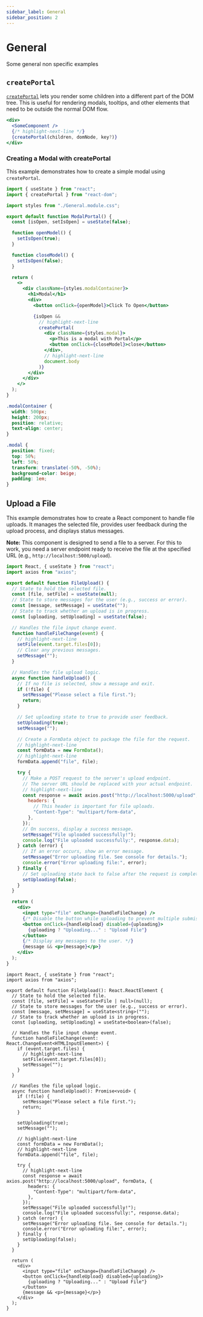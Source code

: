 ```yaml
---
sidebar_label: General
sidebar_position: 2
---
```




# General

Some general non specific examples

## `createPortal`

[`createPortal`](https://react.dev/reference/react-dom/createPortal) lets you render some children into a different part of the DOM tree. This is useful for rendering modals, tooltips, and other elements that need to be outside the normal DOM flow.

```jsx
<div>
  <SomeComponent />
  {/* highlight-next-line */}
  {createPortal(children, domNode, key?)}
</div>
```

### Creating a Modal with createPortal

This example demonstrates how to create a simple modal using `createPortal`.

<Tabs>

<TabItem value="Modal.jsx">

```jsx
import { useState } from "react";
import { createPortal } from "react-dom";

import styles from "./General.module.css";

export default function ModalPortal() {
  const [isOpen, setIsOpen] = useState(false);

  function openModel() {
    setIsOpen(true);
  }

  function closeModel() {
    setIsOpen(false);
  }

  return (
    <>
      <div className={styles.modalContainer}>
        <h1>Modal</h1>
        <div>
          <button onClick={openModel}>Click To Open</button>

          {isOpen &&
            // highlight-next-line
            createPortal(
              <div className={styles.modal}>
                <p>This is a modal with Portal</p>
                <button onClick={closeModel}>close</button>
              </div>,
              // highlight-next-line
              document.body
            )}
        </div>
      </div>
    </>
  );
}
```

</TabItem>

<TabItem value="General.module.css">

```css
.modalContainer {
  width: 500px;
  height: 200px;
  position: relative;
  text-align: center;
}

.modal {
  position: fixed;
  top: 50%;
  left: 50%;
  transform: translate(-50%, -50%);
  background-color: beige;
  padding: 1em;
}
```

</TabItem>

</Tabs>

<ModalPortal />

## Upload a File

This example demonstrates how to create a React component to handle file uploads. It manages the selected file, provides user feedback during the upload process, and displays status messages.

**Note:** This component is designed to send a file to a server. For this to work, you need a server endpoint ready to receive the file at the specified URL (e.g., `http://localhost:5000/upload`).

<Tabs>
<TabItem value="JavaScript" label="JavaScript">

```jsx
import React, { useState } from "react";
import axios from "axios";

export default function FileUpload() {
  // State to hold the selected file.
  const [file, setFile] = useState(null);
  // State to store messages for the user (e.g., success or error).
  const [message, setMessage] = useState("");
  // State to track whether an upload is in progress.
  const [uploading, setUploading] = useState(false);

  // Handles the file input change event.
  function handleFileChange(event) {
    // highlight-next-line
    setFile(event.target.files[0]);
    // Clear any previous messages.
    setMessage("");
  }

  // Handles the file upload logic.
  async function handleUpload() {
    // If no file is selected, show a message and exit.
    if (!file) {
      setMessage("Please select a file first.");
      return;
    }

    // Set uploading state to true to provide user feedback.
    setUploading(true);
    setMessage("");

    // Create a FormData object to package the file for the request.
    // highlight-next-line
    const formData = new FormData();
    // highlight-next-line
    formData.append("file", file);

    try {
      // Make a POST request to the server's upload endpoint.
      // The server URL should be replaced with your actual endpoint.
      // highlight-next-line
      const response = await axios.post("http://localhost:5000/upload", formData, {
        headers: {
          // This header is important for file uploads.
          "Content-Type": "multipart/form-data",
        },
      });
      // On success, display a success message.
      setMessage("File uploaded successfully!");
      console.log("File uploaded successfully:", response.data);
    } catch (error) {
      // If an error occurs, show an error message.
      setMessage("Error uploading file. See console for details.");
      console.error("Error uploading file:", error);
    } finally {
      // Set uploading state back to false after the request is complete.
      setUploading(false);
    }
  }

  return (
    <div>
      <input type="file" onChange={handleFileChange} />
      {/* Disable the button while uploading to prevent multiple submissions. */}
      <button onClick={handleUpload} disabled={uploading}>
        {uploading ? "Uploading..." : "Upload File"}
      </button>
      {/* Display any messages to the user. */}
      {message && <p>{message}</p>}
    </div>
  );
}
```

</TabItem>
<TabItem value="TypeScript" label="TypeScript">

```tsx
import React, { useState } from "react";
import axios from "axios";

export default function FileUpload(): React.ReactElement {
  // State to hold the selected file.
  const [file, setFile] = useState<File | null>(null);
  // State to store messages for the user (e.g., success or error).
  const [message, setMessage] = useState<string>("");
  // State to track whether an upload is in progress.
  const [uploading, setUploading] = useState<boolean>(false);

  // Handles the file input change event.
  function handleFileChange(event: React.ChangeEvent<HTMLInputElement>) {
    if (event.target.files) {
      // highlight-next-line
      setFile(event.target.files[0]);
      setMessage("");
    }
  }

  // Handles the file upload logic.
  async function handleUpload(): Promise<void> {
    if (!file) {
      setMessage("Please select a file first.");
      return;
    }

    setUploading(true);
    setMessage("");

    // highlight-next-line
    const formData = new FormData();
    // highlight-next-line
    formData.append("file", file);

    try {
      // highlight-next-line
      const response = await axios.post("http://localhost:5000/upload", formData, {
        headers: {
          "Content-Type": "multipart/form-data",
        },
      });
      setMessage("File uploaded successfully!");
      console.log("File uploaded successfully:", response.data);
    } catch (error) {
      setMessage("Error uploading file. See console for details.");
      console.error("Error uploading file:", error);
    } finally {
      setUploading(false);
    }
  }

  return (
    <div>
      <input type="file" onChange={handleFileChange} />
      <button onClick={handleUpload} disabled={uploading}>
        {uploading ? "Uploading..." : "Upload File"}
      </button>
      {message && <p>{message}</p>}
    </div>
  );
}
```

</TabItem>
</Tabs>
